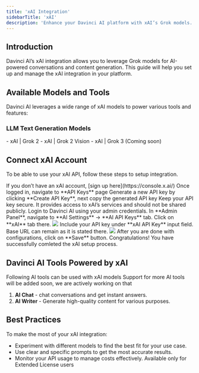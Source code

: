 ```yaml
---
title: 'xAI Integration'
sidebarTitle: 'xAI'
description: 'Enhance your Davinci AI platform with xAI’s Grok models. This guide explains how to set up and configure xAI integration for your platform.'
---
```


## Introduction

Davinci AI’s xAI integration allows you to leverage Grok models for AI-powered conversations and content generation. This guide will help you set up and manage the xAI integration in your platform.
## Available Models and Tools

Davinci AI leverages a wide range of xAI models to power various tools and features:

### LLM Text Generation Models
<Card title="Included xAI Text Models" >
- xAI | Grok 2
- xAI | Grok 2 Vision
- xAI | Grok 3 (Coming soon)
</Card>

## Connect xAI Account
To be able to use your xAI API, follow these steps to setup integration.

<Steps>
  <Step title="Step 1">
    If you don’t have an xAI account, [sign up here](https://console.x.ai/)</a>
  </Step>
  <Step title="Step 2">
    Once logged in, navigate to **API Keys** page
  </Step>
  <Step title="Step 3">
    Generate a new API key by clicking **Create API Key**, next copy the generated API key
    <Note>Keep your API key secure. It provides access to xAI’s services and should not be shared publicly.</Note>
  </Step>
  <Step title="Step 4">
    Login to Davinci AI using your admin credentials. 
  </Step>
  <Step title="Step 5">
    In **Admin Panel**, navigate to **AI Settings** -> **AI API Keys** tab. 
  </Step>
  <Step title="Step 6">
    Click on **xAI** tab there. 
    <img src="/images/ai/xai/xai-1.png" />
  </Step>
  <Step title="Step 7">
    Include your API key under **xAI API Key** input field. Base URL can remain as it is stated there.  
    <img src="/images/ai/xai/xai-2.png" />
  </Step>
  <Step title="Step 8">
    After you are done with configurations, click on **Save** button. 
  </Step>
</Steps>

<Check>
Congratulations! You have successfully comleted the xAI setup process.
</Check>

## Davinci AI Tools Powered by xAI

Following AI tools can be used with xAI models
<Note>Support for more AI tools will be added soon, we are actively working on that</Note>

1. **AI Chat** - chat conversations and get instant answers.
2. **AI Writer** - Generate high-quality content for various purposes.

## Best Practices

To make the most of your xAI integration:

- Experiment with different models to find the best fit for your use case.
- Use clear and specific prompts to get the most accurate results.
- Monitor your API usage to manage costs effectively.
  <Warning>Available only for Extended License users</Warning>




